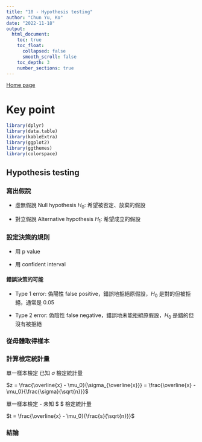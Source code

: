 ```yaml
---
title: "10 - Hypothesis testing"
author: "Chun Yu, Ko"
date: "2022-11-18"
output:
  html_document:
    toc: true
    toc_float:
      collapsed: false
      smooth_scroll: false
    toc_depth: 3
    number_sections: true
---
```


[Home page](https://seimwiwa.github.io/scu_master_degree_program_data_science_statistical_analysis/)

# Key point

```r
library(dplyr)
library(data.table)
library(kableExtra)
library(ggplot2)
library(ggthemes)
library(colorspace)
```

## Hypothesis testing

### 寫出假說

  - 虛無假說 Null hypothesis $H_0$: 希望被否定、放棄的假設
  
  - 對立假說 Alternative hypothesis $H_1$: 希望成立的假設
  
### 設定決策的規則

  - 用 p value
  
  - 用 confident interval
  
#### 錯誤決策的可能

  - Type 1 error: 偽陽性 false positive，錯誤地拒絕原假設，$H_0$ 是對的但被拒絕，通常是 0.05
  
  - Type 2 error: 偽陰性 false negative，錯誤地未能拒絕原假設，$H_0$ 是錯的但沒有被拒絕
 
### 從母體取得樣本
  
### 計算檢定統計量

單一樣本檢定 已知 $\sigma$ 檢定統計量

$z = \frac{\overline{x} - \mu_0}{\sigma_{\overline{x}}} = \frac{\overline{x} - \mu_0}{\frac{\sigma}{\sqrt{n}}}$
  
單一樣本檢定 - 未知 $ \sigma $ 檢定統計量 

$t = \frac{\overline{x} - \mu_0}{\frac{s}{\sqrt{n}}}$

### 結論
